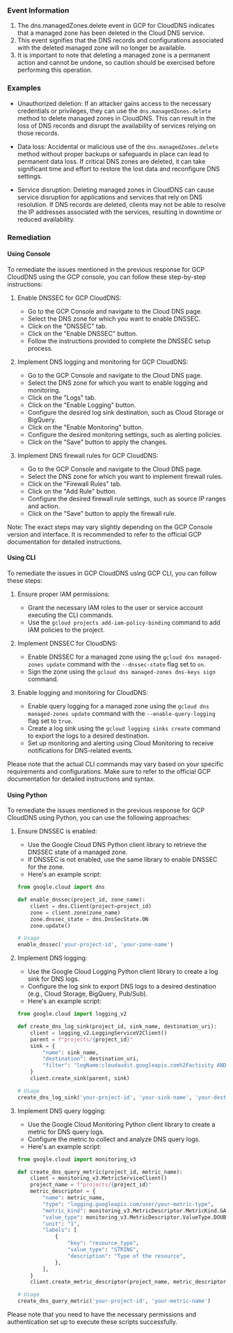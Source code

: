 
### Event Information

1. The dns.managedZones.delete event in GCP for CloudDNS indicates that a managed zone has been deleted in the Cloud DNS service.
2. This event signifies that the DNS records and configurations associated with the deleted managed zone will no longer be available.
3. It is important to note that deleting a managed zone is a permanent action and cannot be undone, so caution should be exercised before performing this operation.


### Examples

- Unauthorized deletion: If an attacker gains access to the necessary credentials or privileges, they can use the `dns.managedZones.delete` method to delete managed zones in CloudDNS. This can result in the loss of DNS records and disrupt the availability of services relying on those records.

- Data loss: Accidental or malicious use of the `dns.managedZones.delete` method without proper backups or safeguards in place can lead to permanent data loss. If critical DNS zones are deleted, it can take significant time and effort to restore the lost data and reconfigure DNS settings.

- Service disruption: Deleting managed zones in CloudDNS can cause service disruption for applications and services that rely on DNS resolution. If DNS records are deleted, clients may not be able to resolve the IP addresses associated with the services, resulting in downtime or reduced availability.

### Remediation

#### Using Console

To remediate the issues mentioned in the previous response for GCP CloudDNS using the GCP console, you can follow these step-by-step instructions:

1. Enable DNSSEC for GCP CloudDNS:
   - Go to the GCP Console and navigate to the Cloud DNS page.
   - Select the DNS zone for which you want to enable DNSSEC.
   - Click on the "DNSSEC" tab.
   - Click on the "Enable DNSSEC" button.
   - Follow the instructions provided to complete the DNSSEC setup process.

2. Implement DNS logging and monitoring for GCP CloudDNS:
   - Go to the GCP Console and navigate to the Cloud DNS page.
   - Select the DNS zone for which you want to enable logging and monitoring.
   - Click on the "Logs" tab.
   - Click on the "Enable Logging" button.
   - Configure the desired log sink destination, such as Cloud Storage or BigQuery.
   - Click on the "Enable Monitoring" button.
   - Configure the desired monitoring settings, such as alerting policies.
   - Click on the "Save" button to apply the changes.

3. Implement DNS firewall rules for GCP CloudDNS:
   - Go to the GCP Console and navigate to the Cloud DNS page.
   - Select the DNS zone for which you want to implement firewall rules.
   - Click on the "Firewall Rules" tab.
   - Click on the "Add Rule" button.
   - Configure the desired firewall rule settings, such as source IP ranges and action.
   - Click on the "Save" button to apply the firewall rule.

Note: The exact steps may vary slightly depending on the GCP Console version and interface. It is recommended to refer to the official GCP documentation for detailed instructions.

#### Using CLI

To remediate the issues in GCP CloudDNS using GCP CLI, you can follow these steps:

1. Ensure proper IAM permissions:
   - Grant the necessary IAM roles to the user or service account executing the CLI commands.
   - Use the `gcloud projects add-iam-policy-binding` command to add IAM policies to the project.

2. Implement DNSSEC for CloudDNS:
   - Enable DNSSEC for a managed zone using the `gcloud dns managed-zones update` command with the `--dnssec-state` flag set to `on`.
   - Sign the zone using the `gcloud dns managed-zones dns-keys sign` command.

3. Enable logging and monitoring for CloudDNS:
   - Enable query logging for a managed zone using the `gcloud dns managed-zones update` command with the `--enable-query-logging` flag set to `true`.
   - Create a log sink using the `gcloud logging sinks create` command to export the logs to a desired destination.
   - Set up monitoring and alerting using Cloud Monitoring to receive notifications for DNS-related events.

Please note that the actual CLI commands may vary based on your specific requirements and configurations. Make sure to refer to the official GCP documentation for detailed instructions and syntax.

#### Using Python

To remediate the issues mentioned in the previous response for GCP CloudDNS using Python, you can use the following approaches:

1. Ensure DNSSEC is enabled:
   - Use the Google Cloud DNS Python client library to retrieve the DNSSEC state of a managed zone.
   - If DNSSEC is not enabled, use the same library to enable DNSSEC for the zone.
   - Here's an example script:

   ```python
   from google.cloud import dns

   def enable_dnssec(project_id, zone_name):
       client = dns.Client(project=project_id)
       zone = client.zone(zone_name)
       zone.dnssec_state = dns.DnsSecState.ON
       zone.update()

   # Usage
   enable_dnssec('your-project-id', 'your-zone-name')
   ```

2. Implement DNS logging:
   - Use the Google Cloud Logging Python client library to create a log sink for DNS logs.
   - Configure the log sink to export DNS logs to a desired destination (e.g., Cloud Storage, BigQuery, Pub/Sub).
   - Here's an example script:

   ```python
   from google.cloud import logging_v2

   def create_dns_log_sink(project_id, sink_name, destination_uri):
       client = logging_v2.LoggingServiceV2Client()
       parent = f"projects/{project_id}"
       sink = {
           "name": sink_name,
           "destination": destination_uri,
           "filter": "logName:cloudaudit.googleapis.com%2Factivity AND protoPayload.methodName:dns",
       }
       client.create_sink(parent, sink)

   # Usage
   create_dns_log_sink('your-project-id', 'your-sink-name', 'your-destination-uri')
   ```

3. Implement DNS query logging:
   - Use the Google Cloud Monitoring Python client library to create a metric for DNS query logs.
   - Configure the metric to collect and analyze DNS query logs.
   - Here's an example script:

   ```python
   from google.cloud import monitoring_v3

   def create_dns_query_metric(project_id, metric_name):
       client = monitoring_v3.MetricServiceClient()
       project_name = f"projects/{project_id}"
       metric_descriptor = {
           "name": metric_name,
           "type": "logging.googleapis.com/user/your-metric-type",
           "metric_kind": monitoring_v3.MetricDescriptor.MetricKind.GAUGE,
           "value_type": monitoring_v3.MetricDescriptor.ValueType.DOUBLE,
           "unit": "1",
           "labels": [
               {
                   "key": "resource_type",
                   "value_type": "STRING",
                   "description": "Type of the resource",
               },
           ],
       }
       client.create_metric_descriptor(project_name, metric_descriptor)

   # Usage
   create_dns_query_metric('your-project-id', 'your-metric-name')
   ```

Please note that you need to have the necessary permissions and authentication set up to execute these scripts successfully.

